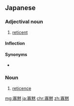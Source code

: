 ==Japanese==
{{ja-kanjitab|か|もく|yomi=o}}

===Adjectival noun===
{{ja-adj|infl=na|かもく|kyu=寡默}}

# [[reticent]]

====Inflection====
{{ja-na|かもく}}

====Synonyms====
* {{ja-r|饒舌|じょうぜつ}}

===Noun===
{{ja-noun|かもく|kyu=寡默}}

# [[reticence]]

[[mg:寡黙]]
[[ja:寡黙]]
[[chr:寡黙]]
[[zh:寡黙]]